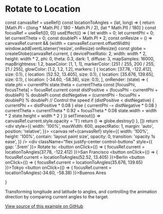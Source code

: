 # Rotate to Location


  const canvasRef = useRef()
  const locationToAngles = (lat, long) => {
    return [Math.PI - ((long * Math.PI) / 180 - Math.PI / 2), (lat * Math.PI) / 180]
  }
  const focusRef = useRef([0, 0])
  useEffect(() => {
    let width = 0;
    let currentPhi = 0;
    let currentTheta = 0;
    const doublePi = Math.PI * 2;
    const onResize = () => canvasRef.current && (width = canvasRef.current.offsetWidth)
    window.addEventListener('resize', onResize)
    onResize()
    const globe = createGlobe(canvasRef.current, {
      devicePixelRatio: 2,
      width: width * 2,
      height: width * 2,
      phi: 0,
      theta: 0.3,
      dark: 1,
      diffuse: 3,
      mapSamples: 16000,
      mapBrightness: 1.2,
      baseColor: [1, 1, 1],
      markerColor: [251 / 255, 200 / 255, 21 / 255],
      glowColor: [1.2, 1.2, 1.2],
      markers: [
        { location: [37.78, -122.412], size: 0.1},
        { location: [52.52, 13.405], size: 0.1},
        { location: [35.676, 139.65], size: 0.1},
        { location: [-34.60, -58.38], size: 0.1},
      ],
      onRender: (state) => {
        state.phi = currentPhi
        state.theta = currentTheta
        const [focusPhi, focusTheta] = focusRef.current
        const distPositive = (focusPhi - currentPhi + doublePi) % doublePi
        const distNegative = (currentPhi - focusPhi + doublePi) % doublePi
        // Control the speed
        if (distPositive < distNegative) {
          currentPhi += distPositive * 0.08
        } else {
          currentPhi -= distNegative * 0.08
        }
        currentTheta = currentTheta * 0.92 + focusTheta * 0.08
        state.width = width * 2
        state.height = width * 2
      }
    })
    setTimeout(() => canvasRef.current.style.opacity = '1')
    return () => globe.destroy()
  }, [])
  return <div style={{
    width: '100%',
    maxWidth: 600,
    aspectRatio: 1,
    margin: 'auto',
    position: 'relative',
  }}>
    <canvas
      ref={canvasRef}
      style={{
        width: '100%',
        height: '100%',
        contain: 'layout paint size',
        opacity: 0,
        transition: 'opacity 1s ease',
      }}
    />
    <div className="flex justify-center control-buttons" style={{ gap: '.5rem' }}>
      Rotate to:
      <button onClick={() => {
        focusRef.current = locationToAngles(37.78, -122.412)
      }}>San Francisco</button>
      <button onClick={() => {
        focusRef.current = locationToAngles(52.52, 13.405)
      }}>Berlin</button>
      <button onClick={() => {
        focusRef.current = locationToAngles(35.676, 139.65)
      }}>Tokyo</button>
      <button onClick={() => {
        focusRef.current = locationToAngles(-34.60, -58.38)
      }}>Buenos Aires</button>
    </div>
  </div>
}

<Cobe/>

Transforming longitude and latitude to angles, and controlling the animation direction by comparing current angles to the target.

[View source of this example on GitHub](https://github.com/shuding/cobe/blob/main/website/docs/showcases/rotate-to-location.mdx)

<style jsx global>{`
.control-buttons button {
  text-decoration-line: underline;
  text-underline-position: under;
  text-decoration-thickness: from-font;
}
`}</style>